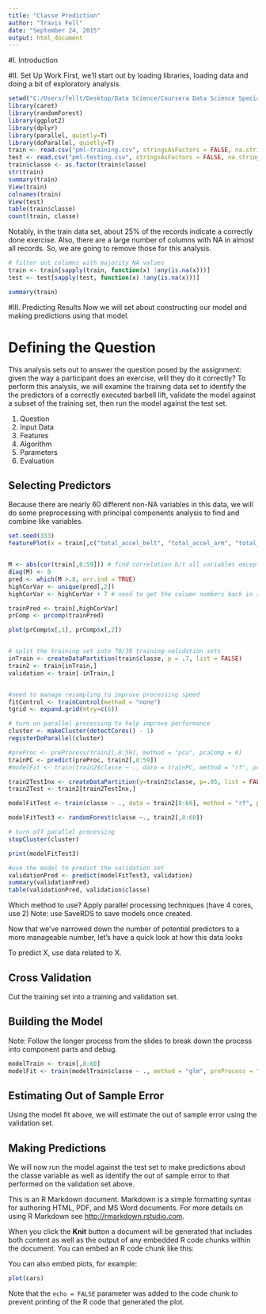 ```yaml
---
title: "Classe Prediction"
author: "Travis Fell"
date: "September 24, 2015"
output: html_document
---
```

#I. Introduction
 

#II. Set Up Work
First, we'll start out by loading libraries, loading data and doing a bit of exploratory analysis. 
```r
setwd("C:/Users/fellt/Desktop/Data Science/Coursera Data Science Specialization/08 - Practical Machine Learning/8-PracticalMachineLearning")
library(caret)
library(randomForest)
library(ggplot2)
library(dplyr)
library(parallel, quietly=T)
library(doParallel, quietly=T)
train <- read.csv("pml-training.csv", stringsAsFactors = FALSE, na.strings=c("", "NA"))
test <- read.csv("pml-testing.csv", stringsAsFactors = FALSE, na.strings=c("", "NA"))
train$classe <- as.factor(train$classe)
str(train)
summary(train)
View(train)
colnames(train)
View(test)
table(train$classe)
count(train, classe)

```
Notably, in the train data set, about 25% of the records indicate a correctly done exercise. Also, there are a large number of columns with NA in almost all records. So, we are going to remove those for this analysis.

```r
# filter out columns with majority NA values
train <- train[sapply(train, function(x) !any(is.na(x)))] 
test <- test[sapply(test, function(x) !any(is.na(x)))]

summary(train)

```

#III. Predicting Results
Now we will set about constructing our model and making predictions using that model.

# Defining the Question
This analysis sets out to answer the question posed by the assignment: given the way a participant does an exercise, will they do it correctly? To perform this analysis, we will examine the training data set to identify the the predictors of a correctly executed barbell lift, validate the model against a subset of the training set, then run the model against the test set. 

1. Question
2. Input Data
3. Features
4. Algorithm
5. Parameters
6. Evaluation

## Selecting Predictors
Because there are nearly 60 different non-NA variables in this data, we will do some preprocessing with principal components analysis to find and combine like variables. 


```r
set.seed(333)
featurePlot(x = train[,c("total_accel_belt", "total_accel_arm", "total_accel_forearm", "total_accel_dumbbell")], y = train$classe, plot = "pairs")


M <- abs(cor(train[,8:59])) # find correlation b/t all variables except record number, user_name, timestamp columns and classe column
diag(M) <- 0
pred <- which(M >.8, arr.ind = TRUE)
highCorVar <- unique(pred[,2])
highCorVar <- highCorVar + 7 # need to get the column numbers back in sync w/the train set

trainPred <- train[,highCorVar]
prComp <- prcomp(trainPred)

plot(prComp$x[,1], prComp$x[,2])


# split the training set into 70/30 training-validation sets
inTrain <- createDataPartition(train$classe, p = .7, list = FALSE)
train2 <- train[inTrain,]
validation <- train[-inTrain,]


#need to manage resampling to improve processing speed
fitControl <- trainControl(method = "none")
tgrid <- expand.grid(mtry=c(6)) 

# turn on parallel processing to help improve performance
cluster <- makeCluster(detectCores() - 1)
registerDoParallel(cluster)

#preProc <- preProcess(train2[,8:59], method = "pca", pcaComp = 6)
trainPC <- predict(preProc, train2[,8:59])
#modelFit <- train(train2$classe ~ ., data = trainPC, method = "rf", prox = TRUE) #  verbose = FALSE, trControl = fitControl, tuneGrid = tgrid)

train2TestInx <- createDataPartition(y=train2$classe, p=.05, list = FALSE)
train2Test <- train2[train2TestInx,]

modelFitTest <- train(classe ~ ., data = train2[8:60], method = "rf", preProcess = "pca", prox = TRUE) #trControl = fitControl, tuneGrid = tgrid, prox = TRUE)

modelFitTest3 <- randomForest(classe ~., train2[,8:60])

# turn off parallel processing
stopCluster(cluster)

print(modelFitTest3)

#use the model to predict the validation set
validationPred <- predict(modelFitTest3, validation)
summary(validationPred)
table(validationPred, validation$classe)

```
Which method to use? 
Apply parallel processing techniques (have 4 cores, use 2)
Note: use SaveRDS to save models once created. 


Now that we've narrowed down the number of potential predictors to a more manageable number, let's have a quick look at how this data looks

To predict X, use data related to X. 

## Cross Validation
Cut the training set into a training and validation set. 


## Building the Model
Note: Follow the longer process from the slides to break down the process into component parts and debug. 
```r
modelTrain <- train[,8:60]
modelFit <- train(modelTrain$classe ~ ., method = "glm", preProcess = "pca", data = modelTrain)
```

## Estimating Out of Sample Error
Using the model fit above, we will estimate the out of sample error using the validation set. 

## Making Predictions
We will now run the model against the test set to make predictions about the classe variable as well as identify the out of sample error to that performed on the validation set above. 






This is an R Markdown document. Markdown is a simple formatting syntax for authoring HTML, PDF, and MS Word documents. For more details on using R Markdown see <http://rmarkdown.rstudio.com>.

When you click the **Knit** button a document will be generated that includes both content as well as the output of any embedded R code chunks within the document. You can embed an R code chunk like this:


You can also embed plots, for example:

```r
plot(cars)
```

Note that the `echo = FALSE` parameter was added to the code chunk to prevent printing of the R code that generated the plot.
